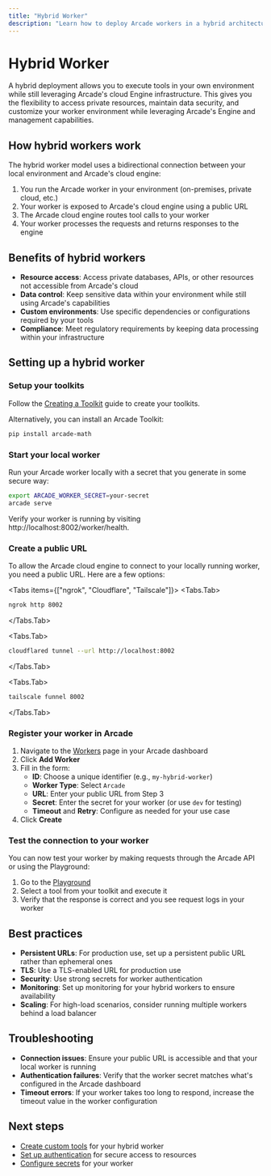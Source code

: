 ```yaml
---
title: "Hybrid Worker"
description: "Learn how to deploy Arcade workers in a hybrid architecture"
---
```



# Hybrid Worker

A hybrid deployment allows you to execute tools in your own environment while still leveraging Arcade's cloud Engine infrastructure. This gives you the flexibility to access private resources, maintain data security, and customize your worker environment while leveraging Arcade's Engine and management capabilities.

## How hybrid workers work

The hybrid worker model uses a bidirectional connection between your local environment and Arcade's cloud engine:

1. You run the Arcade worker in your environment (on-premises, private cloud, etc.)
2. Your worker is exposed to Arcade's cloud engine using a public URL
3. The Arcade cloud engine routes tool calls to your worker
4. Your worker processes the requests and returns responses to the engine

## Benefits of hybrid workers

- **Resource access**: Access private databases, APIs, or other resources not accessible from Arcade's cloud
- **Data control**: Keep sensitive data within your environment while still using Arcade's capabilities
- **Custom environments**: Use specific dependencies or configurations required by your tools
- **Compliance**: Meet regulatory requirements by keeping data processing within your infrastructure

## Setting up a hybrid worker

<Steps>

### Setup your toolkits

Follow the [Creating a Toolkit](/home/build-tools/create-a-toolkit) guide to create your toolkits.

Alternatively, you can install an Arcade Toolkit:

```sh
pip install arcade-math
```

### Start your local worker

Run your Arcade worker locally with a secret that you generate in some secure way:

```sh
export ARCADE_WORKER_SECRET=your-secret
arcade serve
```

Verify your worker is running by visiting http://localhost:8002/worker/health.

### Create a public URL

To allow the Arcade cloud engine to connect to your locally running worker, you need a public URL. Here are a few options:

<Tabs items={["ngrok", "Cloudflare", "Tailscale"]}>
<Tabs.Tab>

```sh
ngrok http 8002
```

</Tabs.Tab>

<Tabs.Tab>

```sh
cloudflared tunnel --url http://localhost:8002
```

</Tabs.Tab>

<Tabs.Tab>

```sh
tailscale funnel 8002
```

</Tabs.Tab>
</Tabs>

### Register your worker in Arcade

1. Navigate to the [Workers](https://api.arcade.dev/dashboard/workers) page in your Arcade dashboard
1. Click **Add Worker**
1. Fill in the form:
   - **ID**: Choose a unique identifier (e.g., `my-hybrid-worker`)
   - **Worker Type**: Select `Arcade`
   - **URL**: Enter your public URL from Step 3
   - **Secret**: Enter the secret for your worker (or use `dev` for testing)
   - **Timeout** and **Retry**: Configure as needed for your use case
1. Click **Create**

### Test the connection to your worker

You can now test your  worker by making requests through the Arcade API or using the Playground:

1. Go to the [Playground](https://api.arcade.dev/dashboard/playground)
1. Select a tool from your toolkit and execute it
1. Verify that the response is correct and you see request logs in your worker

</Steps>

## Best practices

- **Persistent URLs**: For production use, set up a persistent public URL rather than ephemeral ones
- **TLS**: Use a TLS-enabled URL for production use
- **Security**: Use strong secrets for worker authentication
- **Monitoring**: Set up monitoring for your hybrid workers to ensure availability
- **Scaling**: For high-load scenarios, consider running multiple workers behind a load balancer

## Troubleshooting

- **Connection issues**: Ensure your public URL is accessible and that your local worker is running
- **Authentication failures**: Verify that the worker secret matches what's configured in the Arcade dashboard
- **Timeout errors**: If your worker takes too long to respond, increase the timeout value in the worker configuration

## Next steps

- [Create custom tools](/home/build-tools/create-a-toolkit) for your hybrid worker
- [Set up authentication](/home/build-tools/create-a-tool-with-auth) for secure access to resources
- [Configure secrets](/home/build-tools/create-a-tool-with-secrets) for your worker
